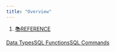 ```yaml
---
title: "Overview"
---
```


1. [📚REFERENCE](/reference)

[Data Types](/reference/sql-reference/data-types)[SQL Functions](/reference/sql-reference/all-functions)[SQL Commands](/reference/sql-reference/sql-commands)
